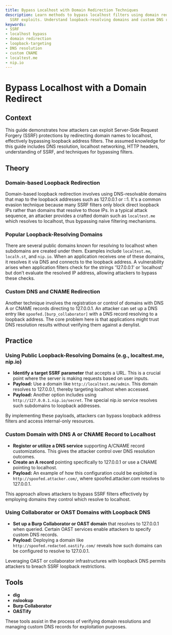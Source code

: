 ```yaml
---
title: Bypass Localhost with Domain Redirection Techniques
description: Learn methods to bypass localhost filters using domain redirection in
  SSRF exploits. Understand loopback-resolving domains and custom DNS records.
keywords:
- SSRF
- localhost bypass
- domain redirection
- loopback-targeting
- DNS resolution
- custom CNAME
- localtest.me
- nip.io
---
```


# Bypass Localhost with a Domain Redirect

## Context

This guide demonstrates how attackers can exploit Server-Side Request Forgery (SSRF) protections by redirecting domain names to localhost, effectively bypassing loopback address filters. The assumed knowledge for this guide includes DNS resolution, localhost networking, HTTP headers, understanding of SSRF, and techniques for bypassing filters.

## Theory

### Domain-based Loopback Redirection

Domain-based loopback redirection involves using DNS-resolvable domains that map to the loopback addresses such as 127.0.0.1 or ::1. It's a common evasion technique because many SSRF filters only block direct loopback IPs rather than domains that resolve to those IPs. In a typical attack sequence, an attacker provides a crafted domain such as `localtest.me` which resolves to localhost, thus bypassing naive filtering mechanisms.

### Popular Loopback-Resolving Domains

There are several public domains known for resolving to localhost when subdomains are created under them. Examples include `localtest.me`, `localh.st`, and `nip.io`. When an application receives one of these domains, it resolves it via DNS and connects to the loopback address. A vulnerability arises when application filters check for the strings '127.0.0.1' or 'localhost' but don’t evaluate the resolved IP address, allowing attackers to bypass these checks.

### Custom DNS and CNAME Redirection

Another technique involves the registration or control of domains with DNS A or CNAME records directing to 127.0.0.1. An attacker can set up a DNS entry like `spoofed.[burp_collaborator]` with a DNS record resolving to a loopback address. The core problem here is that applications might trust DNS resolution results without verifying them against a denylist.

## Practice

### Using Public Loopback-Resolving Domains (e.g., localtest.me, nip.io)

- **Identify a target SSRF parameter** that accepts a URL. This is a crucial point where the server is making requests based on user inputs.
- **Payload:** Use a domain like `http://localtest.me/admin`. This domain resolves to 127.0.0.1, thereby targeting localhost when accessed.
- **Payload:** Another option includes using `http://127.0.0.1.nip.io/secret`. The special nip.io service resolves such subdomains to loopback addresses.
  
By implementing these payloads, attackers can bypass loopback address filters and access internal-only resources.

### Custom Domain with DNS A or CNAME Record to Localhost

- **Register or utilize a DNS service** supporting A/CNAME record customizations. This gives the attacker control over DNS resolution outcomes.
- **Create an A record** pointing specifically to 127.0.0.1 or use a CNAME pointing to localhost.
- **Payload:** An example of how this configuration could be exploited is `http://spoofed.attacker.com/`, where spoofed.attacker.com resolves to 127.0.0.1.

This approach allows attackers to bypass SSRF filters effectively by employing domains they control which resolve to localhost.

### Using Collaborator or OAST Domains with Loopback DNS

- **Set up a Burp Collaborator or OAST domain** that resolves to 127.0.0.1 when queried. Certain OAST services enable attackers to specify custom DNS records.
- **Payload:** Deploying a domain like `http://spoofed.redacted.oastify.com/` reveals how such domains can be configured to resolve to 127.0.0.1.

Leveraging OAST or collaborator infrastructures with loopback DNS permits attackers to breach SSRF loopback restrictions.

## Tools

- **dig**
- **nslookup**
- **Burp Collaborator**
- **OASTify** 

These tools assist in the process of verifying domain resolutions and managing custom DNS records for exploitation purposes.